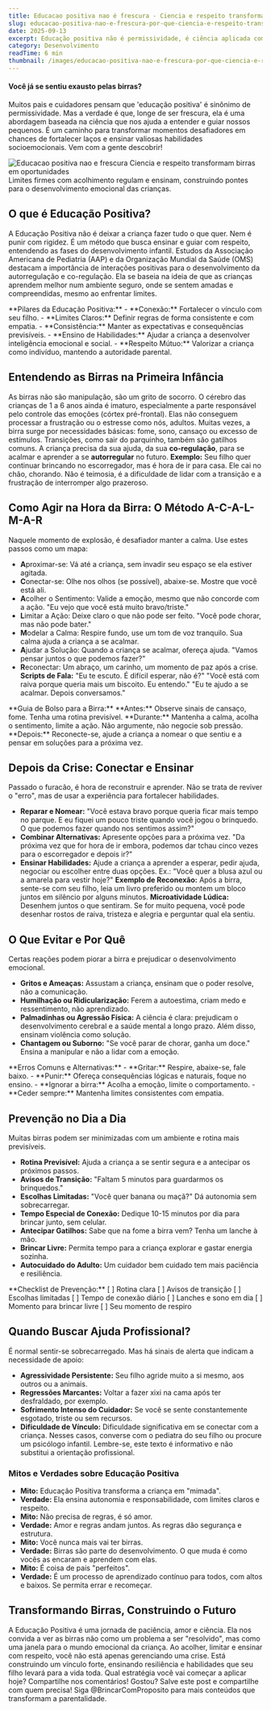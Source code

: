 ```yaml
---
title: Educacao positiva nao é frescura - Ciencia e respeito transformam birras em oportunidades
slug: educacao-positiva-nao-e-frescura-por-que-ciencia-e-respeito-transformam-as-birras-em-oportunidades
date: 2025-09-13
excerpt: Educação positiva não é permissividade, é ciência aplicada com respeito. Entenda como transformar as birras da primeira infância em oportunidades de conexão e aprendizado.
category: Desenvolvimento
readTime: 6 min
thumbnail: /images/educacao-positiva-nao-e-frescura-por-que-ciencia-e-respeito-transformam-as-birras-em-oportunidades.png
---
```



#### Você já se sentiu exausto pelas birras? 

Muitos pais e cuidadores pensam que 'educação positiva' é sinônimo de permissividade. Mas a verdade é que, longe de ser frescura, ela é uma abordagem baseada na ciência que nos ajuda a entender e guiar nossos pequenos. É um caminho para transformar momentos desafiadores em chances de fortalecer laços e ensinar valiosas habilidades socioemocionais. Vem com a gente descobrir!

<Image src="/images/educacao-positiva-nao-e-frescura-por-que-ciencia-e-respeito-transformam-as-birras-em-oportunidades.png" alt="Educacao positiva nao e frescura Ciencia e respeito transformam birras em oportunidades" />

<Callout>
Limites firmes com acolhimento regulam e ensinam, construindo pontes para o desenvolvimento emocional das crianças.
</Callout>

## O que é Educação Positiva?

A Educação Positiva não é deixar a criança fazer tudo o que quer. Nem é punir com rigidez. É um método que busca ensinar e guiar com respeito, entendendo as fases do desenvolvimento infantil. Estudos da Associação Americana de Pediatria (AAP) e da Organização Mundial da Saúde (OMS) destacam a importância de interações positivas para o desenvolvimento da autorregulação e co-regulação.
Ela se baseia na ideia de que as crianças aprendem melhor num ambiente seguro, onde se sentem amadas e compreendidas, mesmo ao enfrentar limites.

<Info>
**Pilares da Educação Positiva:**
- **Conexão:** Fortalecer o vínculo com seu filho.
- **Limites Claros:** Definir regras de forma consistente e com empatia.
- **Consistência:** Manter as expectativas e consequências previsíveis.
- **Ensino de Habilidades:** Ajudar a criança a desenvolver inteligência emocional e social.
- **Respeito Mútuo:** Valorizar a criança como indivíduo, mantendo a autoridade parental.
</Info>

## Entendendo as Birras na Primeira Infância

As birras não são manipulação, são um grito de socorro. O cérebro das crianças de 1 a 6 anos ainda é imaturo, especialmente a parte responsável pelo controle das emoções (córtex pré-frontal). Elas não conseguem processar a frustração ou o estresse como nós, adultos.
Muitas vezes, a birra surge por necessidades básicas: fome, sono, cansaço ou excesso de estímulos. Transições, como sair do parquinho, também são gatilhos comuns. A criança precisa da sua ajuda, da sua **co-regulação**, para se acalmar e aprender a se **autorregular** no futuro.
**Exemplo:** Seu filho quer continuar brincando no escorregador, mas é hora de ir para casa. Ele cai no chão, chorando. Não é teimosia, é a dificuldade de lidar com a transição e a frustração de interromper algo prazeroso.

## Como Agir na Hora da Birra: O Método A-C-A-L-M-A-R

Naquele momento de explosão, é desafiador manter a calma. Use estes passos como um mapa:
- **A**proximar-se: Vá até a criança, sem invadir seu espaço se ela estiver agitada.
- **C**onectar-se: Olhe nos olhos (se possível), abaixe-se. Mostre que você está ali.
- **A**colher o Sentimento: Valide a emoção, mesmo que não concorde com a ação. "Eu vejo que você está muito bravo/triste."
- **L**imitar a Ação: Deixe claro o que não pode ser feito. "Você pode chorar, mas não pode bater."
- **M**odelar a Calma: Respire fundo, use um tom de voz tranquilo. Sua calma ajuda a criança a se acalmar.
- **A**judar a Solução: Quando a criança se acalmar, ofereça ajuda. "Vamos pensar juntos o que podemos fazer?"
- **R**econectar: Um abraço, um carinho, um momento de paz após a crise.
**Scripts de Fala:**
"Eu te escuto. É difícil esperar, não é?"
"Você está com raiva porque queria mais um biscoito. Eu entendo."
"Eu te ajudo a se acalmar. Depois conversamos."

<Tip>
**Guia de Bolso para a Birra:**
**Antes:** Observe sinais de cansaço, fome. Tenha uma rotina previsível.
**Durante:** Mantenha a calma, acolha o sentimento, limite a ação. Não argumente, não negocie sob pressão.
**Depois:** Reconecte-se, ajude a criança a nomear o que sentiu e a pensar em soluções para a próxima vez.
</Tip>

## Depois da Crise: Conectar e Ensinar

Passado o furacão, é hora de reconstruir e aprender. Não se trata de reviver o "erro", mas de usar a experiência para fortalecer habilidades.
- **Reparar e Nomear:** "Você estava bravo porque queria ficar mais tempo no parque. E eu fiquei um pouco triste quando você jogou o brinquedo. O que podemos fazer quando nos sentimos assim?"
- **Combinar Alternativas:** Apresente opções para a próxima vez. "Da próxima vez que for hora de ir embora, podemos dar tchau cinco vezes para o escorregador e depois ir?"
- **Ensinar Habilidades:** Ajude a criança a aprender a esperar, pedir ajuda, negociar ou escolher entre duas opções. Ex.: "Você quer a blusa azul ou a amarela para vestir hoje?"
**Exemplo de Reconexão:** Após a birra, sente-se com seu filho, leia um livro preferido ou montem um bloco juntos em silêncio por alguns minutos.
**Microatividade Lúdica:** Desenhem juntos o que sentiram. Se for muito pequena, você pode desenhar rostos de raiva, tristeza e alegria e perguntar qual ela sentiu.

## O Que Evitar e Por Quê

Certas reações podem piorar a birra e prejudicar o desenvolvimento emocional.
- **Gritos e Ameaças:** Assustam a criança, ensinam que o poder resolve, não a comunicação.
- **Humilhação ou Ridicularização:** Ferem a autoestima, criam medo e ressentimento, não aprendizado.
- **Palmadinhas ou Agressão Física:** A ciência é clara: prejudicam o desenvolvimento cerebral e a saúde mental a longo prazo. Além disso, ensinam violência como solução.
- **Chantagem ou Suborno:** "Se você parar de chorar, ganha um doce." Ensina a manipular e não a lidar com a emoção.

<Warning>
**Erros Comuns e Alternativas:**
- **Gritar:** Respire, abaixe-se, fale baixo.
- **Punir:** Ofereça consequências lógicas e naturais, foque no ensino.
- **Ignorar a birra:** Acolha a emoção, limite o comportamento.
- **Ceder sempre:** Mantenha limites consistentes com empatia.
</Warning>

## Prevenção no Dia a Dia

Muitas birras podem ser minimizadas com um ambiente e rotina mais previsíveis.
- **Rotina Previsível:** Ajuda a criança a se sentir segura e a antecipar os próximos passos.
- **Avisos de Transição:** "Faltam 5 minutos para guardarmos os brinquedos."
- **Escolhas Limitadas:** "Você quer banana ou maçã?" Dá autonomia sem sobrecarregar.
- **Tempo Especial de Conexão:** Dedique 10-15 minutos por dia para brincar junto, sem celular.
- **Antecipar Gatilhos:** Sabe que na fome a birra vem? Tenha um lanche à mão.
- **Brincar Livre:** Permita tempo para a criança explorar e gastar energia sozinha.
- **Autocuidado do Adulto:** Um cuidador bem cuidado tem mais paciência e resiliência.

<Tip>
**Checklist de Prevenção:**
[ ] Rotina clara
[ ] Avisos de transição
[ ] Escolhas limitadas
[ ] Tempo de conexão diário
[ ] Lanches e sono em dia
[ ] Momento para brincar livre
[ ] Seu momento de respiro
</Tip>

## Quando Buscar Ajuda Profissional?

É normal sentir-se sobrecarregado. Mas há sinais de alerta que indicam a necessidade de apoio:
- **Agressividade Persistente:** Seu filho agride muito a si mesmo, aos outros ou a animais.
- **Regressões Marcantes:** Voltar a fazer xixi na cama após ter desfraldado, por exemplo.
- **Sofrimento Intenso do Cuidador:** Se você se sente constantemente esgotado, triste ou sem recursos.
- **Dificuldade de Vínculo:** Dificuldade significativa em se conectar com a criança.
Nesses casos, converse com o pediatra do seu filho ou procure um psicólogo infantil. Lembre-se, este texto é informativo e não substitui a orientação profissional.

### Mitos e Verdades sobre Educação Positiva

- **Mito:** Educação Positiva transforma a criança em "mimada".
- **Verdade:** Ela ensina autonomia e responsabilidade, com limites claros e respeito.
- **Mito:** Não precisa de regras, é só amor.
- **Verdade:** Amor e regras andam juntos. As regras dão segurança e estrutura.
- **Mito:** Você nunca mais vai ter birras.
- **Verdade:** Birras são parte do desenvolvimento. O que muda é como vocês as encaram e aprendem com elas.
- **Mito:** É coisa de pais "perfeitos".
- **Verdade:** É um processo de aprendizado contínuo para todos, com altos e baixos. Se permita errar e recomeçar.

## Transformando Birras, Construindo o Futuro

A Educação Positiva é uma jornada de paciência, amor e ciência. Ela nos convida a ver as birras não como um problema a ser "resolvido", mas como uma janela para o mundo emocional da criança.
Ao acolher, limitar e ensinar com respeito, você não está apenas gerenciando uma crise. Está construindo um vínculo forte, ensinando resiliência e habilidades que seu filho levará para a vida toda.
Qual estratégia você vai começar a aplicar hoje? Compartilhe nos comentários!
Gostou? Salve este post e compartilhe com quem precisa! Siga @BrincarComProposito para mais conteúdos que transformam a parentalidade.